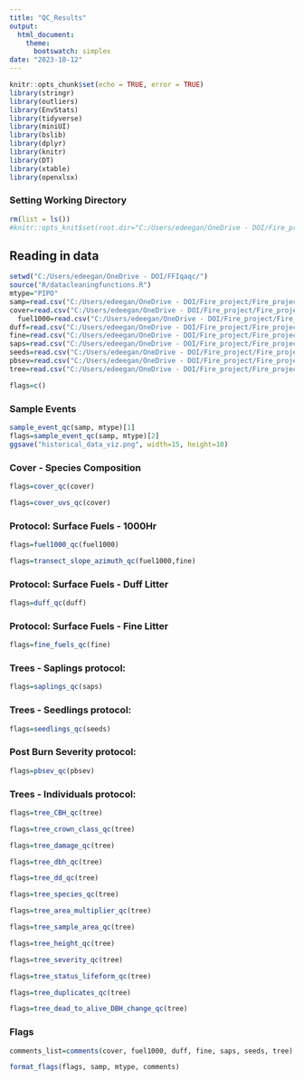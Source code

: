 ```yaml
---
title: "QC_Results"
output: 
  html_document:
    theme:
      bootswatch: simplex
date: "2023-10-12"
---
```


```r
knitr::opts_chunk$set(echo = TRUE, error = TRUE)
library(stringr)
library(outliers)
library(EnvStats)
library(tidyverse)
library(miniUI)
library(bslib)
library(dplyr)
library(knitr)
library(DT)
library(xtable)
library(openxlsx)
```

### Setting Working Directory


```r
rm(list = ls())
#knitr::opts_knit$set(root.dir="C:/Users/edeegan/OneDrive - DOI/Fire_project/Fire_project/tmp")

```

## Reading in data {.tabset}



```r
setwd("C:/Users/edeegan/OneDrive - DOI/FFIqaqc/")
source("R/datacleaningfunctions.R")
mtype="PIPO"
samp=read.csv("C:/Users/edeegan/OneDrive - DOI/Fire_project/Fire_project/SAGU_data/PILE/SAGU_SampleEventReport.csv")
cover=read.csv("C:/Users/edeegan/OneDrive - DOI/Fire_project/Fire_project/SAGU_data/PIPO/PIPO_Cover - Species Composition (metric)_XPT.csv", na.strings=c("","NA"))
  fuel1000=read.csv("C:/Users/edeegan/OneDrive - DOI/Fire_project/Fire_project/SAGU_data/PIPO/PIPO_Surface Fuels - 1000Hr_XPT.csv", na.strings=c("","NA"))
duff=read.csv("C:/Users/edeegan/OneDrive - DOI/Fire_project/Fire_project/SAGU_data/PIPO/PIPO_Surface Fuels - Duff_Litter_XPT.csv", na.strings=c("","NA"))
fine=read.csv("C:/Users/edeegan/OneDrive - DOI/Fire_project/Fire_project/SAGU_data/PIPO/PIPO_Surface Fuels - Fine_XPT.csv", na.strings=c("","NA"))
saps=read.csv("C:/Users/edeegan/OneDrive - DOI/Fire_project/Fire_project/SAGU_data/PIPO/PIPO_Trees - Saplings (Diameter Class) (metric)_XPT.csv", na.strings=c("","NA"))
seeds=read.csv("C:/Users/edeegan/OneDrive - DOI/Fire_project/Fire_project/SAGU_data/PIPO/PIPO_Trees - Seedlings (Height Class) (metric)_XPT.csv")
pbsev=read.csv("C:/Users/edeegan/OneDrive - DOI/Fire_project/Fire_project/SAGU_data/PIPO/PIPO_Post Burn Severity (metric)_XPT.csv")
tree=read.csv("C:/Users/edeegan/OneDrive - DOI/Fire_project/Fire_project/SAGU_data/PIPO/PIPO_Trees - Individuals (metric)_XPT.csv")

flags=c()

```

### Sample Events 
```r
sample_event_qc(samp, mtype)[1]
flags=sample_event_qc(samp, mtype)[2]
ggsave("historical_data_viz.png", width=15, height=10)


```

### Cover - Species Composition
```r
flags=cover_qc(cover)

flags=cover_uvs_qc(cover)
```

### Protocol: Surface Fuels - 1000Hr 
```r
flags=fuel1000_qc(fuel1000)
```

```r
flags=transect_slope_azimuth_qc(fuel1000,fine)
```

### Protocol: Surface Fuels - Duff Litter
```r
flags=duff_qc(duff)
```

### Protocol: Surface Fuels - Fine Litter 
```r
flags=fine_fuels_qc(fine)
```

### Trees - Saplings protocol: 
```r
flags=saplings_qc(saps)
```

### Trees - Seedlings protocol: 

```r
flags=seedlings_qc(seeds)
```

### Post Burn Severity protocol:
```r
flags=pbsev_qc(pbsev)
```

### Trees - Individuals protocol: 

```r

flags=tree_CBH_qc(tree)

flags=tree_crown_class_qc(tree)

flags=tree_damage_qc(tree)

flags=tree_dbh_qc(tree)

flags=tree_dd_qc(tree)

flags=tree_species_qc(tree)

flags=tree_area_multiplier_qc(tree)

flags=tree_sample_area_qc(tree)

flags=tree_height_qc(tree)

flags=tree_severity_qc(tree)

flags=tree_status_lifeform_qc(tree)

flags=tree_duplicates_qc(tree)

flags=tree_dead_to_alive_DBH_change_qc(tree)
```


### Flags 

```r
comments_list=comments(cover, fuel1000, duff, fine, saps, seeds, tree)

format_flags(flags, samp, mtype, comments)
```
